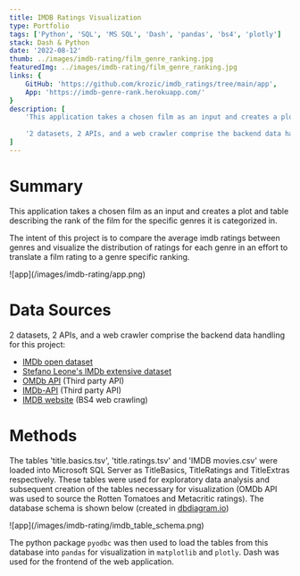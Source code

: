 ```yaml
---
title: IMDB Ratings Visualization
type: Portfolio
tags: ['Python', 'SQL', 'MS SQL', 'Dash', 'pandas', 'bs4', 'plotly']
stack: Dash & Python
date: '2022-08-12'
thumb: ../images/imdb-rating/film_genre_ranking.jpg
featuredImg: ../images/imdb-rating/film_genre_ranking.jpg
links: {
	GitHub: 'https://github.com/krozic/imdb_ratings/tree/main/app',
	App: 'https://imdb-genre-rank.herokuapp.com/'
}
description: [
	'This application takes a chosen film as an input and creates a plot and table describing the rank of the film for the specific genres it is categorized in.',
	
	'2 datasets, 2 APIs, and a web crawler comprise the backend data handling for this project and the data visualization framework `Dash` was used for the application frontend.'
]
---
```



# Summary

This application takes a chosen film as an input and creates a plot and table describing the rank of the film for the specific genres it is categorized in.

The intent of this project is to compare the average imdb ratings between genres and visualize the distribution of ratings for each genre in an effort to translate a film rating to a genre specific ranking. 

<div>
	![app](/images/imdb-rating/app.png)
</div>

# Data Sources

2 datasets, 2 APIs, and a web crawler comprise the backend data handling for this project:
- [IMDb open dataset](https://www.imdb.com/interfaces/)
- [Stefano Leone's IMDb extensive dataset](https://www.kaggle.com/stefanoleone992/imdb-extensive-dataset)
- [OMDb API](https://www.omdbapi.com/) (Third party API)
- [IMDb-API](https://imdb-api.com/) (Third party API)
- [IMDB website](https://www.imdb.com/) (BS4 web crawling)


# Methods

The tables 'title.basics.tsv', 'title.ratings.tsv' and 'IMDB movies.csv' were loaded into Microsoft SQL Server as TitleBasics, TitleRatings and TitleExtras respectively. These tables were used for exploratory data analysis and subsequent creation of the tables necessary for visualization (OMDb API was used to source the Rotten Tomatoes and Metacritic ratings). The database schema is shown below (created in [dbdiagram.io](https://dbdiagram.io/))

<div style={{'text-align': 'center'}}>
	![app](/images/imdb-rating/imdb_table_schema.png)
</div>

The python package `pyodbc` was then used to load the tables from this database into `pandas` for visualization in `matplotlib` and `plotly`. Dash was used for the frontend of the web application.

